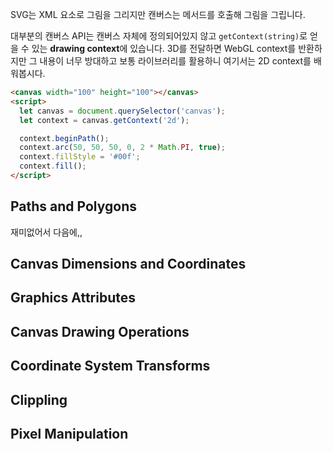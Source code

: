 SVG는 XML 요소로 그림을 그리지만 캔버스는 메서드를 호출해 그림을 그립니다.

대부분의 캔버스 API는 캔버스 자체에 정의되어있지 않고 `getContext(string)`로
얻을 수 있는 **drawing context**에 있습니다. 3D를 전달하면 WebGL context를
반환하지만 그 내용이 너무 방대하고 보통 라이브러리를 활용하니 여기서는 2D
context를 배워봅시다.

```html
<canvas width="100" height="100"></canvas>
<script>
  let canvas = document.querySelector('canvas');
  let context = canvas.getContext('2d');

  context.beginPath();
  context.arc(50, 50, 50, 0, 2 * Math.PI, true);
  context.fillStyle = '#00f';
  context.fill();
</script>
```

## Paths and Polygons

재미없어서 다음에,,

## Canvas Dimensions and Coordinates

## Graphics Attributes

## Canvas Drawing Operations

## Coordinate System Transforms

## Clippling

## Pixel Manipulation
